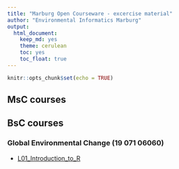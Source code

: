 ```yaml
---
title: "Marburg Open Courseware - excercise material"
author: "Environmental Informatics Marburg"
output: 
  html_document: 
    keep_md: yes
    theme: cerulean
    toc: yes
    toc_float: true
---
```


```r
knitr::opts_chunk$set(echo = TRUE)
```

## MsC courses

## BsC courses

### Global Environmental Change (19 071 06060)

* [L01_Introduction_to_R](bsc/envchange/L01_Introduction_to_R.html)
